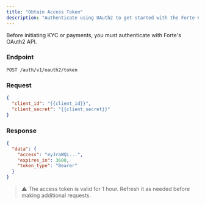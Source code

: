 ```yaml
---
title: "Obtain Access Token"
description: "Authenticate using OAuth2 to get started with the Forte KYC integration."
---
```


Before initiating KYC or payments, you must authenticate with Forte's OAuth2 API.

### Endpoint

```
POST /auth/v1/oauth2/token
```

### Request

```json
{
  "client_id": "{{client_id}}",
  "client_secret": "{{client_secret}}"
}
```

### Response

```json
{
  "data": {
    "access": "eyJraWQi...",
    "expires_in": 3600,
    "token_type": "Bearer"
  }
}
```

> ⚠️ The access token is valid for 1 hour. Refresh it as needed before making additional requests.